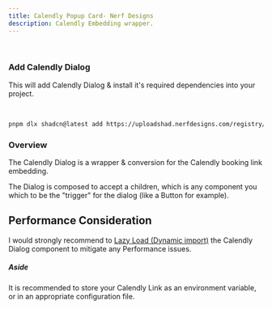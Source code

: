 ```yaml
---
title: Calendly Popup Card- Nerf Designs
description: Calendly Embedding wrapper.
---
```


<CalendlyDialogPreview />
<br />

### Add Calendly Dialog

This will add Calendly Dialog & install it's required dependencies into your project.

<br />

```bash
pnpm dlx shadcn@latest add https://uploadshad.nerfdesigns.com/registry/calendly-dialog.json
```

### Overview

The Calendly Dialog is a wrapper & conversion for the Calendly booking link
embedding.

The Dialog is composed to accept a children, which is any component you which to be
the "trigger" for the dialog (like a Button for example).

## Performance Consideration

I would strongly recommend to [Lazy Load (Dynamic import)](https://nextjs.org/docs/pages/building-your-application/optimizing/lazy-loading)
the Calendly Dialog component to mitigate any Performance issues.

##### Aside

It is recommended to store your Calendly Link as an environment variable, or in an
appropriate configuration file.
